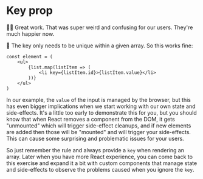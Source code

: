 # Key prop

<EpicVideo url="https://www.epicreact.dev/workshops/react-fundamentals/key-prop/solution" />

👨‍💼 Great work. That was super weird and confusing for our users. They're much
happier now.

🦉 The key only needs to be unique within a given array. So this works
fine:

```tsx
const element = (
	<ul>
		{list.map(listItem => (
			<li key={listItem.id}>{listItem.value}</li>
		))}
	</ul>
)
```

In our example, the `value` of the input is managed by the browser, but this
has even bigger implications when we start working with our own state and
side-effects. It's a little too early to demonstrate this for you, but you
should know that when React removes a component from the DOM, it gets
"unmounted" which will trigger side-effect cleanups, and if new elements are
added then those will be "mounted" and will trigger your side-effects. This can
cause some surprising and problematic issues for your users.

So just remember the rule and always provide a `key` when rendering an array.
Later when you have more React experience, you can come back to this exercise
and expand it a bit with custom components that manage state and side-effects to
observe the problems caused when you ignore the `key`.
